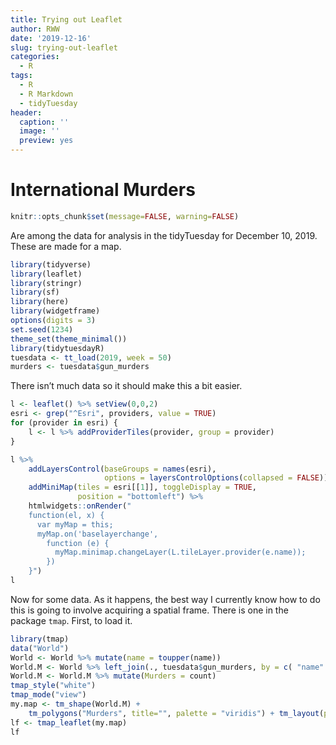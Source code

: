 ```yaml
---
title: Trying out Leaflet
author: RWW
date: '2019-12-16'
slug: trying-out-leaflet
categories:
  - R
tags:
  - R
  - R Markdown
  - tidyTuesday
header:
  caption: ''
  image: ''
  preview: yes
---
```


# International Murders

```r
knitr::opts_chunk$set(message=FALSE, warning=FALSE)
```


Are among the data for analysis in the tidyTuesday for December 10, 2019.  These are made for a map.

```r
library(tidyverse)
library(leaflet)
library(stringr)
library(sf)
library(here)
library(widgetframe)
options(digits = 3)
set.seed(1234)
theme_set(theme_minimal())
library(tidytuesdayR)
tuesdata <- tt_load(2019, week = 50)
murders <- tuesdata$gun_murders
```

There isn't much data so it should make this a bit easier.

```r
l <- leaflet() %>% setView(0,0,2)
esri <- grep("^Esri", providers, value = TRUE)
for (provider in esri) {
    l <- l %>% addProviderTiles(provider, group = provider)
}

l %>%
    addLayersControl(baseGroups = names(esri),
                     options = layersControlOptions(collapsed = FALSE)) %>%
    addMiniMap(tiles = esri[[1]], toggleDisplay = TRUE,
               position = "bottomleft") %>%
    htmlwidgets::onRender("
    function(el, x) {
      var myMap = this;
      myMap.on('baselayerchange',
        function (e) {
          myMap.minimap.changeLayer(L.tileLayer.provider(e.name));
        })
    }")
l
```

Now for some data.  As it happens, the best way I currently know how to do this is going to involve acquiring a spatial frame.  There is one in the package `tmap`.  First, to load it.

```r
library(tmap)
data("World")
World <- World %>% mutate(name = toupper(name))
World.M <- World %>% left_join(., tuesdata$gun_murders, by = c( "name" = "country"))
World.M <- World.M %>% mutate(Murders = count)
tmap_style("white")
tmap_mode("view")
my.map <- tm_shape(World.M) +
    tm_polygons("Murders", title="", palette = "viridis") + tm_layout(panel.labels = "Gun Murders")
lf <- tmap_leaflet(my.map)
lf
```


